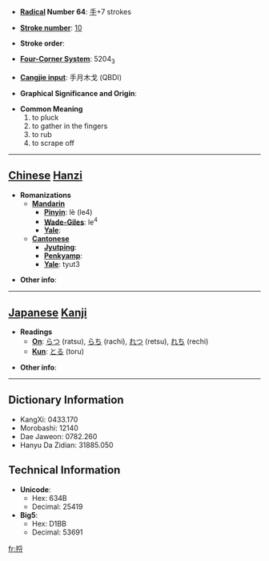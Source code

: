 * '''[[Wiktionary:Chinese radical index| Radical]] Number 64''': [[Wiktionary:Chinese radical index 手|手]]+7 strokes

* '''[[Wiktionary:Chinese total strokes index|Stroke number]]''': [[Wiktionary:Chinese total strokes index 10|10]]

* '''Stroke order''': 

* '''[[Wiktionary:Chinese four corner index|Four-Corner System]]''': 5204<sub>3</sub>

* '''[[Wiktionary:Chinese Cangjie index|Cangjie input]]''': 手月木戈 (QBDI)

* '''Graphical Significance and Origin''': 

* '''Common Meaning'''
*#to pluck
*# to gather in the fingers
*# to rub
*# to scrape off


----

== [[Chinese]] [[Hanzi]] ==

* '''Romanizations'''
** '''[[Mandarin]]'''
*** '''[[Pinyin]]''': lè (le4)
*** '''[[Wade-Giles]]''': le<sup>4</sup>
*** '''[[Yale]]''': 
** '''[[Cantonese]]'''
*** '''[[Jyutping]]''':
*** '''[[Penkyamp]]''': 
*** '''[[Yale]]''': tyut3

* '''Other info''': 

----

== [[Japanese]] [[Kanji]] ==

* '''Readings'''
** '''[[On]]''': [[らつ]] (ratsu), [[らち]] (rachi), [[れつ]] (retsu), [[れち]] (rechi)
** '''[[Kun]]''': [[とる]] (toru)

* '''Other info''':  

----

== Dictionary Information ==

* KangXi: 0433.170
* Morobashi: 12140
* Dae Jaweon: 0782.260
* Hanyu Da Zidian: 31885.050

== Technical Information ==

* '''Unicode''':
** Hex: 634B
** Decimal: 25419
* '''Big5''':
** Hex: D1BB
** Decimal: 53691

[[fr:捋]]